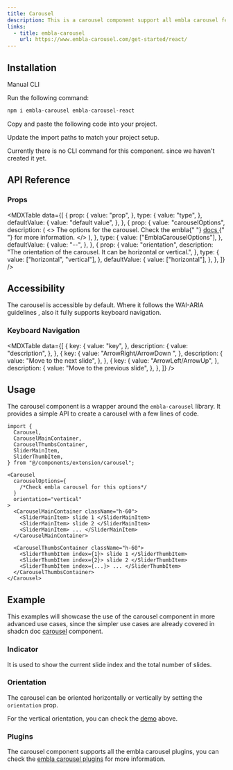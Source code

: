 ```yaml
---
title: Carousel
description: This is a carousel component support all embla carousel features.
links:
  - title: embla-carousel
    url: https://www.embla-carousel.com/get-started/react/
---
```


<ComponentPreview name="carousel-demo" />

## Installation

<Tabs defaultValue="manual">

<TabsList>
  <TabsTrigger value="manual">Manual</TabsTrigger>
  <TabsTrigger value="cli">CLI</TabsTrigger>
</TabsList>

<TabsContent value="manual">

<Steps>

<Step>Run the following command:</Step>

```bash
npm i embla-carousel embla-carousel-react
```

<Step>Copy and paste the following code into your project.</Step>

<ComponentSource name="carousel" />

<Step>Update the import paths to match your project setup.</Step>

</Steps>

</TabsContent>

<TabsContent value="cli">

<Callout className="mt-6">
  Currently there is no CLI command for this component. since we haven't created
  it yet.
</Callout>

</TabsContent>

</Tabs>

## API Reference

### Props

<MDXTable
  data={[
    {
      prop: {
        value: "prop",
      },
      type: {
        value: "type",
      },
      defaultValue: {
        value: "default value",
      },
    },
    {
      prop: {
        value: "carouselOptions",
        description: (
          <>
            The options for the carousel. Check the embla{" "}
            <a
              target="_blank"
              href="https://www.embla-carousel.com/api/options/#reference"
            >
              docs
            </a>{" "}
            for more information.
          </>
        ),
      },
      type: {
        value: ["EmblaCarouselOptions"],
      },
      defaultValue: {
        value: "--",
      },
    },
    {
      prop: {
        value: "orientation",
        description:
          "The orientation of the carousel. It can be horizontal or vertical.",
      },
      type: {
        value: ["horizontal", "vertical"],
      },
      defaultValue: {
        value: ["horizontal"],
      },
    },
  ]}
/>

## Accessibility

The carousel is accessible by default. Where it follows the WAI-ARIA guidelines , also it fully supports keyboard navigation.

### Keyboard Navigation

<MDXTable
  data={[
    {
      key: {
        value: "key",
      },
      description: {
        value: "description",
      },
    },
    {
      key: {
        value: "ArrowRight/ArrowDown ",
      },
      description: {
        value: "Move to the next slide",
      },
    },
    {
      key: {
        value: "ArrowLeft/ArrowUp",
      },
      description: {
        value: "Move to the previous slide",
      },
    },
  ]}
/>

## Usage

The carousel component is a wrapper around the `embla-carousel` library. It provides a simple API to create a carousel with a few lines of code.

```tsx
import {
  Carousel,
  CarouselMainContainer,
  CarouselThumbsContainer,
  SliderMainItem,
  SliderThumbItem,
} from "@/components/extension/carousel";
```

```tsx
<Carousel
  carouselOptions={
    /*Check embla carousel for this options*/
  }
  orientation="vertical"
>
  <CarouselMainContainer className="h-60">
    <SliderMainItem> slide 1 </SliderMainItem>
    <SliderMainItem> slide 2 </SliderMainItem>
    <SliderMainItem> ... </SliderMainItem>
  </CarouselMainContainer>

  <CarouselThumbsContainer className="h-60">
    <SliderThumbItem index={1}> slide 1 </SliderThumbItem>
    <SliderThumbItem index={2}> slide 2 </SliderThumbItem>
    <SliderThumbItem index={...}> ... </SliderThumbItem>
  </CarouselThumbsContainer>
</Carousel>
```

## Example

This examples will showcase the use of the carousel component in more advanced use cases, since the simpler use cases are already covered in shadcn doc [carousel](https://ui.shadcn.com/docs/components/carousel#examples) component.

### Indicator

It is used to show the current slide index and the total number of slides.

<ComponentPreview name="carousel-indicator" />

### Orientation

The carousel can be oriented horizontally or vertically by setting the `orientation` prop.

<ComponentPreview name="carousel-orientation" />

For the vertical orientation, you can check the [demo](#installation) above.

### Plugins

The carousel component supports all the embla carousel plugins, you can check the [embla carousel plugins](https://www.embla-carousel.com/plugins/) for more information.

<ComponentPreview name="carousel-plugin" />